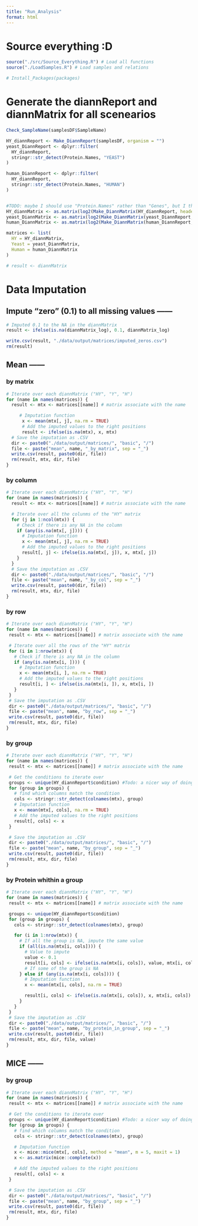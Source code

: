 ```yaml
---
title: "Run_Analysis"
format: html
---
```


# Source everything :D
```r
source("./src/Source_Everything.R") # Load all functions
source("./LoadSamples.R") # Load samples and relations

# Install_Packages(packages)
```

# Generate the diannReport and diannMatrix for all scenearios
```r
Check_SampleName(samplesDF$SampleName)

HY_diannReport <- Make_DiannReport(samplesDF, organism = "")
yeast_DiannReport <- dplyr::filter(
  HY_diannReport,
  stringr::str_detect(Protein.Names, "YEAST")
)

human_DiannReport <- dplyr::filter(
  HY_diannReport,
  stringr::str_detect(Protein.Names, "HUMAN")
)


#TODO: maybe I should use "Protein.Names" rather than "Genes", but I think since I have alreary filtered it doesn't really matter
HY_diannMatrix <- as.matrix(log2(Make_DiannMatrix(HY_diannReport, header = "Genes") + 1))
yeast_DiannMatrix <- as.matrix(log2(Make_DiannMatrix(yeast_DiannReport, header = "Genes") + 1))
human_DiannMatrix <- as.matrix(log2(Make_DiannMatrix(human_DiannReport, header = "Genes") + 1))

matrices <- list(
  HY = HY_diannMatrix,
  Yeast = yeast_DiannMatrix,
  Human = human_DiannMatrix
)

# result <- diannMatrix
```

# Data Imputation

## Impute "zero" (0.1) to all missing values ------
```r
# Imputed 0.1 to the NA in the diannMatrix
result <- ifelse(is.na(diannMatrix_log), 0.1, diannMatrix_log)

write.csv(result, "./data/output/matrices/imputed_zeros.csv")
rm(result)
```


## Mean ------

### by matrix
```r
# Iterate over each diannMatrix ("HY", "Y", "H")
for (name in names(matrices)) {
  result <- mtx <- matrices[[name]] # matrix associate with the name

     # Imputation function
      x <- mean(mtx[, j], na.rm = TRUE)
      # Add the imputed values to the right positions
      result <- ifelse(is.na(mtx), x, mtx)
  # Save the imputation as .CSV
  dir <- paste0("./data/output/matrices/", "basic", "/")
  file <- paste("mean", name, "_by_matrix", sep = "_")
  write.csv(result, paste0(dir, file))
  rm(result, mtx, dir, file)
}
```

### by column
```r
# Iterate over each diannMatrix ("HY", "Y", "H")
for (name in names(matrices)) {
  result <- mtx <- matrices[[name]] # matrix associate with the name

  # Iterate over all the colunms of the "HY" matrix
  for (j in 1:ncol(mtx)) {
    # Check if there is any NA in the column
    if (any(is.na(mtx[, j]))) {
      # Imputation function
      x <- mean(mtx[, j], na.rm = TRUE)
      # Add the imputed values to the right positions
      result[, j] <- ifelse(is.na(mtx[, j]), x, mtx[, j])
    }
  }
  # Save the imputation as .CSV
  dir <- paste0("./data/output/matrices/", "basic", "/")
  file <- paste("mean", name, "_by_col", sep = "_")
  write.csv(result, paste0(dir, file))
  rm(result, mtx, dir, file)
}
```

### by row
 ```r
# Iterate over each diannMatrix ("HY", "Y", "H")
for (name in names(matrices)) {
  result <- mtx <- matrices[[name]] # matrix associate with the name

  # Iterate over all the rows of the "HY" matrix
  for (i in 1:nrow(mtx)) {
    # Check if there is any NA in the column
    if (any(is.na(mtx[i, ]))) {
      # Imputation function
      x <- mean(mtx[i, ], na.rm = TRUE)
      # Add the imputed values to the right positions
      result[i, ] <- ifelse(is.na(mtx[i, ]), x, mtx[i, ])
    }
  }
  # Save the imputation as .CSV
  dir <- paste0("./data/output/matrices/", "basic", "/")
  file <- paste("mean", name, "by_row", sep = "_")
  write.csv(result, paste0(dir, file))
  rm(result, mtx, dir, file)
}
```

### by group
 ```r
# Iterate over each diannMatrix ("HY", "Y", "H")
for (name in names(matrices)) {
  result <- mtx <- matrices[[name]] # matrix associate with the name

  # Get the conditions to iterate over
  groups <- unique(HY_diannReport$condition) #Todo: a nicer way of doing thix
  for (group in groups) {
    # find which columns match the condition
    cols <- stringr::str_detect(colnames(mtx), group)
    # Imputation function
    x <- mean(mtx[, cols], na.rm = TRUE)
    # Add the imputed values to the right positions
    result[, cols] <- x
  }

  # Save the imputation as .CSV
  dir <- paste0("./data/output/matrices/", "basic", "/")
  file <- paste("mean", name, "by_group", sep = "_")
  write.csv(result, paste0(dir, file))
  rm(result, mtx, dir, file)
}
```

### by Protein whithin a group
 ```r
# Iterate over each diannMatrix ("HY", "Y", "H")
for (name in names(matrices)) {
  result <- mtx <- matrices[[name]] # matrix associate with the name

  groups <- unique(HY_diannReport$condition)
  for (group in groups) {
    cols <- stringr::str_detect(colnames(mtx), group)

    for (i in 1:nrow(mtx)) {
      # If all the group is NA, impute the same value
      if (all(is.na(mtx[i, cols]))) {
        # Value to impute
        value <- 0.1
        result[i, cols] <- ifelse(is.na(mtx[i, cols]), value, mtx[i, cols])
        # If some of the group is NA
      } else if (any(is.na(mtx[i, cols]))) {
        # Imputation function
        x <- mean(mtx[i, cols], na.rm = TRUE)

        result[i, cols] <- ifelse(is.na(mtx[i, cols]), x, mtx[i, cols])
      }
    }
  }
  # Save the imputation as .CSV
  dir <- paste0("./data/output/matrices/", "basic", "/")
  file <- paste("mean", name, "by_protein_in_group", sep = "_")
  write.csv(result, paste0(dir, file))
  rm(result, mtx, dir, file, value)
}

```


## MICE ------

### by group
 ```r
# Iterate over each diannMatrix ("HY", "Y", "H")
for (name in names(matrices)) {
  result <- mtx <- matrices[[name]] # matrix associate with the name

  # Get the conditions to iterate over
  groups <- unique(HY_diannReport$condition) #Todo: a nicer way of doing thix
  for (group in groups) {
    # find which columns match the condition
    cols <- stringr::str_detect(colnames(mtx), group)

    # Imputation function
    x <- mice::mice(mtx[, cols], method = "mean", m = 5, maxit = 1)
    x <- as.matrix(mice::complete(x))

    # Add the imputed values to the right positions
    result[, cols] <- x
  }

  # Save the imputation as .CSV
  dir <- paste0("./data/output/matrices/", "basic", "/")
  file <- paste("mean", name, "by_group", sep = "_")
  write.csv(result, paste0(dir, file))
  rm(result, mtx, dir, file)
}
```
